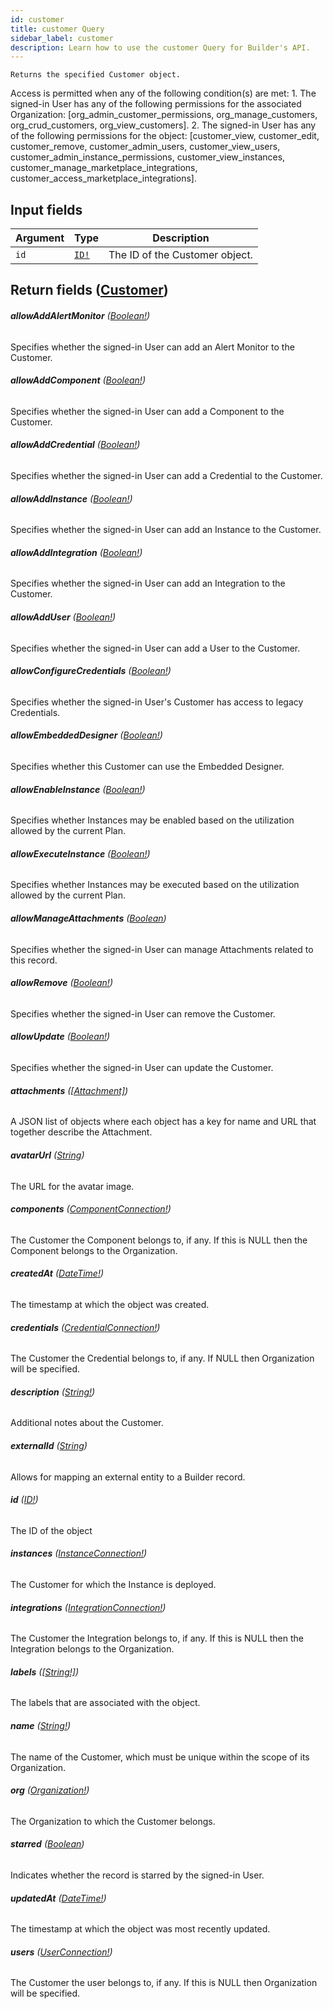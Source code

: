 ```yaml
---
id: customer
title: customer Query
sidebar_label: customer
description: Learn how to use the customer Query for Builder's API.
---
```


    Returns the specified Customer object.

Access is permitted when any of the following condition(s) are met: 1. The signed-in User has any of the following permissions for the associated Organization: [org_admin_customer_permissions, org_manage_customers, org_crud_customers, org_view_customers]. 2. The signed-in User has any of the following permissions for the object: [customer_view, customer_edit, customer_remove, customer_admin_users, customer_view_users, customer_admin_instance_permissions, customer_view_instances, customer_manage_marketplace_integrations, customer_access_marketplace_integrations].

## Input fields

| Argument | Type                              | Description                    |
| -------- | --------------------------------- | ------------------------------ |
| `id`     | [`ID!`](/composer/builder/api/schema/scalar/ID.mdx) | The ID of the Customer object. |

## Return fields ([Customer](/composer/builder/api/schema/object/Customer.mdx))

###### <b>allowAddAlertMonitor</b> ([Boolean!](/composer/builder/api/schema/scalar/Boolean.mdx))

Specifies whether the signed-in User can add an Alert Monitor to the Customer.

###### <b>allowAddComponent</b> ([Boolean!](/composer/builder/api/schema/scalar/Boolean.mdx))

Specifies whether the signed-in User can add a Component to the Customer.

###### <b>allowAddCredential</b> ([Boolean!](/composer/builder/api/schema/scalar/Boolean.mdx))

Specifies whether the signed-in User can add a Credential to the Customer.

###### <b>allowAddInstance</b> ([Boolean!](/composer/builder/api/schema/scalar/Boolean.mdx))

Specifies whether the signed-in User can add an Instance to the Customer.

###### <b>allowAddIntegration</b> ([Boolean!](/composer/builder/api/schema/scalar/Boolean.mdx))

Specifies whether the signed-in User can add an Integration to the Customer.

###### <b>allowAddUser</b> ([Boolean!](/composer/builder/api/schema/scalar/Boolean.mdx))

Specifies whether the signed-in User can add a User to the Customer.

###### <b>allowConfigureCredentials</b> ([Boolean!](/composer/builder/api/schema/scalar/Boolean.mdx))

Specifies whether the signed-in User's Customer has access to legacy Credentials.

###### <b>allowEmbeddedDesigner</b> ([Boolean!](/composer/builder/api/schema/scalar/Boolean.mdx))

Specifies whether this Customer can use the Embedded Designer.

###### <b>allowEnableInstance</b> ([Boolean!](/composer/builder/api/schema/scalar/Boolean.mdx))

Specifies whether Instances may be enabled based on the utilization allowed by the current Plan.

###### <b>allowExecuteInstance</b> ([Boolean!](/composer/builder/api/schema/scalar/Boolean.mdx))

Specifies whether Instances may be executed based on the utilization allowed by the current Plan.

###### <b>allowManageAttachments</b> ([Boolean](/composer/builder/api/schema/scalar/Boolean.mdx))

Specifies whether the signed-in User can manage Attachments related to this record.

###### <b>allowRemove</b> ([Boolean!](/composer/builder/api/schema/scalar/Boolean.mdx))

Specifies whether the signed-in User can remove the Customer.

###### <b>allowUpdate</b> ([Boolean!](/composer/builder/api/schema/scalar/Boolean.mdx))

Specifies whether the signed-in User can update the Customer.

###### <b>attachments</b> ([[Attachment]](/composer/builder/api/schema/object/Attachment.mdx))

A JSON list of objects where each object has a key for name and URL that together describe the Attachment.

###### <b>avatarUrl</b> ([String](/composer/builder/api/schema/scalar/String.mdx))

The URL for the avatar image.

###### <b>components</b> ([ComponentConnection!](/composer/builder/api/schema/object/ComponentConnection.mdx))

The Customer the Component belongs to, if any. If this is NULL then the Component belongs to the Organization.

###### <b>createdAt</b> ([DateTime!](/composer/builder/api/schema/scalar/DateTime.mdx))

The timestamp at which the object was created.

###### <b>credentials</b> ([CredentialConnection!](/composer/builder/api/schema/object/CredentialConnection.mdx))

The Customer the Credential belongs to, if any. If NULL then Organization will be specified.

###### <b>description</b> ([String!](/composer/builder/api/schema/scalar/String.mdx))

Additional notes about the Customer.

###### <b>externalId</b> ([String](/composer/builder/api/schema/scalar/String.mdx))

Allows for mapping an external entity to a Builder record.

###### <b>id</b> ([ID!](/composer/builder/api/schema/scalar/ID.mdx))

The ID of the object

###### <b>instances</b> ([InstanceConnection!](/composer/builder/api/schema/object/InstanceConnection.mdx))

The Customer for which the Instance is deployed.

###### <b>integrations</b> ([IntegrationConnection!](/composer/builder/api/schema/object/IntegrationConnection.mdx))

The Customer the Integration belongs to, if any. If this is NULL then the Integration belongs to the Organization.

###### <b>labels</b> ([[String!]](/composer/builder/api/schema/scalar/String.mdx))

The labels that are associated with the object.

###### <b>name</b> ([String!](/composer/builder/api/schema/scalar/String.mdx))

The name of the Customer, which must be unique within the scope of its Organization.

###### <b>org</b> ([Organization!](/composer/builder/api/schema/object/Organization.mdx))

The Organization to which the Customer belongs.

###### <b>starred</b> ([Boolean](/composer/builder/api/schema/scalar/Boolean.mdx))

Indicates whether the record is starred by the signed-in User.

###### <b>updatedAt</b> ([DateTime!](/composer/builder/api/schema/scalar/DateTime.mdx))

The timestamp at which the object was most recently updated.

###### <b>users</b> ([UserConnection!](/composer/builder/api/schema/object/UserConnection.mdx))

The Customer the user belongs to, if any. If this is NULL then Organization will be specified.
